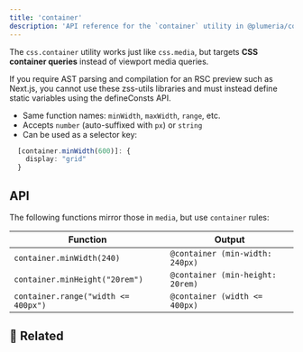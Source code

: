 ```yaml
---
title: 'container'
description: 'API reference for the `container` utility in @plumeria/core'
---
```


The `css.container` utility works just like `css.media`, but targets **CSS container queries** instead of viewport media queries.

<Callout title="Available to clients only">
  If you require AST parsing and compilation for an RSC preview such as Next.js, you cannot use these zss-utils libraries and must instead define static variables using the defineConsts API.
</Callout>


- Same function names: `minWidth`, `maxWidth`, `range`, etc.
- Accepts `number` (auto-suffixed with `px`) or `string`
- Can be used as a selector key:
```ts
  [container.minWidth(600)]: {
    display: "grid"
  }
```


## API

The following functions mirror those in `media`, but use `container` rules:

| Function                            | Output                           |
| ----------------------------------- | -------------------------------- |
| `container.minWidth(240)`           | `@container (min-width: 240px)`  |
| `container.minHeight("20rem")`      | `@container (min-height: 20rem)` |
| `container.range("width <= 400px")` | `@container (width <= 400px)`    |

## 🔗 Related

<Cards>
  <Card title="See also: media" href="/docs/reference/media" />
</Cards>